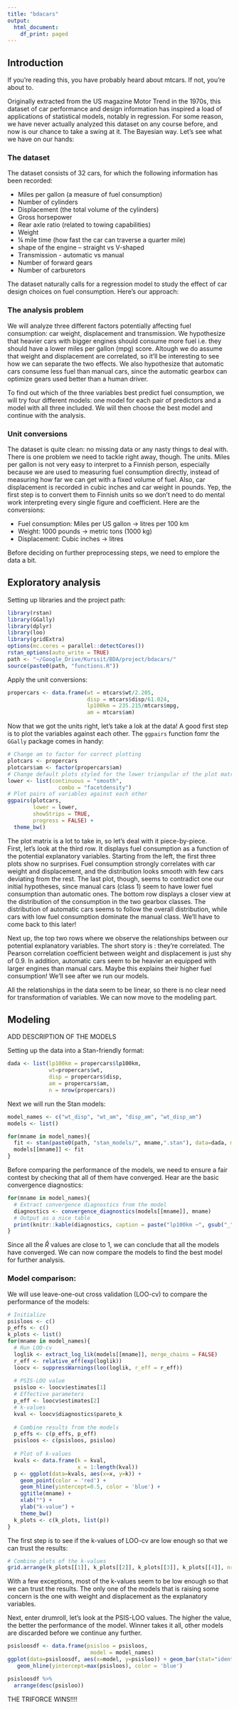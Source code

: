 ```yaml
---
title: "bdacars"
output:
  html_document:
    df_print: paged
---
```


## Introduction

If you're reading this, you have probably heard about mtcars. If not, you're about to.

Originally extracted from the US magazine Motor Trend in the 1970s, this dataset of car performance and design information has inspired a load of applications of statistical models, notably in regression. For some reason, we have never actually analyzed this dataset on any course before, and now is our chance to take a swing at it. The Bayesian way. Let's see what we have on our hands:

### The dataset

The dataset consists of 32 cars, for which the following information has been recorded:

- Miles per gallon  (a measure of fuel consumption)
- Number of cylinders
- Displacement (the total volume of the cylinders)
- Gross horsepower
- Rear axle ratio (related to towing capabilities)
- Weight
- ¼ mile time (how fast the car can traverse a quarter mile)
- shape of the engine – straight vs V-shaped
- Transmission  - automatic vs manual
- Number of forward gears
- Number of carburetors

The dataset naturally calls for a regression model to study the effect of car design choices on fuel consumption. Here's our approach:

### The analysis problem

We will analyze three different factors potentially affecting fuel consumption: car weight, displacement and transmission. We hypothesize that heavier cars with bigger engines should consume more fuel i.e. they should have a lower miles per gallon (mpg) score. Altough we do assume that weight and displacement are correlated, so it'll be interesting to see how we can separate the two effects.  We also hypothesize that automatic cars consume less fuel than manual cars, since the automatic gearbox can optimize gears used better than a human driver.

To find out which of the three variables best predict fuel consumption, we will try four different models: one model for each pair of predictors and a model with all three included. We will then choose the best model and continue with the analysis.

### Unit conversions

The dataset is quite clean: no missing data or any nasty things to deal with. There is one problem we need to tackle right away, though. The units. Miles per gallon is not very easy to interpret to a Finnish person, especially because we are used to measuring fuel consumption directly, instead of measuring how far we can get with a fixed volume of fuel. Also, car displacement is recorded in cubic inches and car weight in pounds. Yep, the first step is to convert them to Finnish units so we don't need to do mental work interpreting every single figure and coefficient. Here are the conversions:

- Fuel consumption: Miles per US gallon $\rightarrow$ litres per 100 km
- Weight: 1000 pounds $\rightarrow$ metric tons (1000 kg)
- Displacement: Cubic inches $\rightarrow$ litres

Before deciding on further preprocessing steps, we need to emplore the data a bit.

## Exploratory analysis

Setting up libraries and the project path:

```r
library(rstan)
library(GGally)
library(dplyr)
library(loo)
library(gridExtra)
options(mc.cores = parallel::detectCores())
rstan_options(auto_write = TRUE)
path <- "~/Google_Drive/Kurssit/BDA/project/bdacars/"
source(paste0(path, "functions.R"))
```

Apply the unit conversions:

```r
propercars <- data.frame(wt = mtcars$wt/2.205,
                         disp = mtcars$disp/61.024,
                         lp100km = 235.215/mtcars$mpg,
                         am = mtcars$am)
```

Now that we got the units right, let's take a lok at the data! A good first step is to plot the variables against each other. The ```ggpairs``` function fomr the ```GGally``` package comes in handy:

```r
# Change am to factor for correct plotting
plotcars <- propercars
plotcars$am <- factor(propercars$am)
# Change default plots styled for the lower triangular of the plot matrix
lower <- list(continuous = "smooth",
                combo = "facetdensity")
# Plot pairs of variables against each other
ggpairs(plotcars,
        lower = lower,
        showStrips = TRUE,
        progress = FALSE) +
  theme_bw()
```

The plot matrix is a lot to take in, so let's deal with it piece-by-piece.  
First, let's look at the third row. It displays fuel consumption as a function of the potential explanatory variables. Starting from the left, the first three plots show no surprises. Fuel consumption strongly correlates with car weight and displacement, and the distribution looks smooth with few cars deviating from the rest. The last plot, though, seems to contradict one our initial hypotheses, since manual cars (class 1) seem to have lower fuel consumption than automatic ones. The bottom row displays a closer view at the distribution of the consumption in the two gearbox classes. The distribution of automatic cars seems to follow the overall distribution, while cars with low fuel consumption dominate the manual class.  We'll have to come back to this later!

Next up, the top two rows where we observe the relationships between our potential explanatory variables. The short story is : they're correlated. The Pearson correlation coefficient between weight and displacement is just shy of 0.9. In addition, automatic cars seem to be heavier an equipped with larger engines than manual cars. Maybe this explains their higher fuel consumption! We'll see after we run our models.

All the relationships in the data seem to be linear, so there is no clear need for transformation of variables. We can now move to the modeling part.

## Modeling

ADD DESCRIPTION OF THE MODELS

Setting up the data into a Stan-friendly format:

```r
dada <- list(lp100km = propercars$lp100km,
             wt=propercars$wt,
             disp = propercars$disp,
             am = propercars$am,
             n = nrow(propercars))
```

Next we will run the Stan models:

```r
model_names <- c("wt_disp", "wt_am", "disp_am", "wt_disp_am")
models <- list()

for(mname in model_names){
  fit <- stan(paste0(path, "stan_models/", mname,".stan"), data=dada, model_name = mname)
  models[[mname]] <- fit
}
```

Before comparing the performance of the models, we need to ensure a fair contest by checking that all of them have converged. Hear are the basic convergence diagnostics:

```r
for(mname in model_names){
  # Extract convergence diagnostics from the model
  diagnostics <- convergence_diagnostics(models[[mname]], mname)
  # Output as a nice table
  print(knitr::kable(diagnostics, caption = paste("lp100km ~", gsub("_", " + ", mname))))
}
```

Since all the $\hat{R}$ values are close to 1, we can conclude that all the models have converged. We can now compare the models to find the best model for further analysis.

### Model comparison:

We will use leave-one-out cross validation (LOO-cv) to compare the performance of the models:

```r
# Initialize
psisloos <- c()
p_effs <- c()
k_plots <- list()
for(mname in model_names){
  # Run LOO-cv
  loglik <- extract_log_lik(models[[mname]], merge_chains = FALSE)
  r_eff <- relative_eff(exp(loglik))
  loocv <- suppressWarnings(loo(loglik, r_eff = r_eff))
  
  # PSIS-LOO value
  psisloo <- loocv$estimates[1]
  # Effective parameters
  p_eff <- loocv$estimates[2]
  # k-values
  kval <- loocv$diagnostics$pareto_k
  
  # Combine results from the models
  p_effs <- c(p_effs, p_eff)
  psisloos <- c(psisloos, psisloo)
  
  # Plot of k-values
  kvals <- data.frame(k = kval,
                      x = 1:length(kval))
  p <- ggplot(data=kvals, aes(x=x, y=k)) +
    geom_point(color = 'red') +
    geom_hline(yintercept=0.5, color = 'blue') +
    ggtitle(mname) +
    xlab("") +
    ylab("k-value") +
    theme_bw()
  k_plots <- c(k_plots, list(p))
}
```

The first step is to see if the k-values of LOO-cv are low enough so that we can trust the results:

```r
# Combine plots of the k-values
grid.arrange(k_plots[[1]], k_plots[[2]], k_plots[[3]], k_plots[[4]], nrow=4, ncol=1)
```

With a few exceptions, most of the k-values seem to be low enough so that we can trust the results. The only one of the models that is raising some concern is the one with weight and displacement as the explanatory variables.

Next, enter drumroll, let's look at the PSIS-LOO values. The higher the value, the better the performance of the model. Winner takes it all, other models are discarded before we continue any further.


```r
psisloosdf <- data.frame(psisloo = psisloos,
                          model = model_names)
ggplot(data=psisloosdf, aes(x=model, y=psisloo)) + geom_bar(stat="identity", width=0.5) +
   geom_hline(yintercept=max(psisloos), color = 'blue')
```

```r
psisloosdf %>%
  arrange(desc(psisloo))
```

THE TRIFORCE WINS!!!!